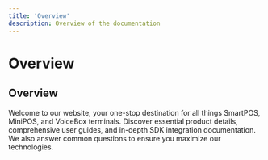 ```yaml
---
title: 'Overview'
description: Overview of the documentation
---
```



# Overview

## Overview

Welcome to our website, your one-stop destination for all things SmartPOS, MiniPOS, and VoiceBox terminals. Discover essential product details, comprehensive user guides, and in-depth SDK integration documentation. We also answer common questions to ensure you maximize our technologies.

<FeatureCards>
  <FeatureCard
    image="/images/profolio.png"
    link="https://www.dspread.com/products"
    linkText="Explore Products"
  />

  <FeatureCard
    image="/images/one set of SDK.png"
    link="/android-terminals/overview"
    linkText="Unified SDK"
  />

  <FeatureCard
    image="/images/TMS.png"
    link="/tms-larktms"
    linkText="Terminal Management"
  />
</FeatureCards>


